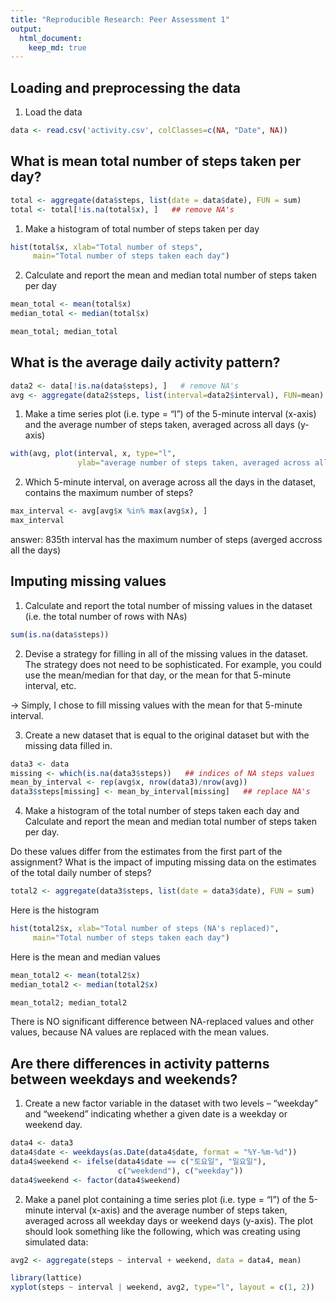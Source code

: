 ```yaml
---
title: "Reproducible Research: Peer Assessment 1"
output: 
  html_document:
    keep_md: true
---
```



## Loading and preprocessing the data

1. Load the data 

```r
data <- read.csv('activity.csv', colClasses=c(NA, "Date", NA))
```


## What is mean total number of steps taken per day?
```r
total <- aggregate(data$steps, list(date = data$date), FUN = sum)
total <- total[!is.na(total$x), ]   ## remove NA's
```

1. Make a histogram of total number of steps taken per day

```r
hist(total$x, xlab="Total number of steps", 
     main="Total number of steps taken each day")
```

2. Calculate and report the mean and median total number of steps taken per day

```r
mean_total <- mean(total$x)
median_total <- median(total$x)

mean_total; median_total
```

## What is the average daily activity pattern?

```r
data2 <- data[!is.na(data$steps), ]   # remove NA's
avg <- aggregate(data2$steps, list(interval=data2$interval), FUN=mean)
```

1. Make a time series plot (i.e. type = "l") of the 5-minute interval (x-axis) and the average number of steps taken, averaged across all days (y-axis)

```r
with(avg, plot(interval, x, type="l", 
               ylab="average number of steps taken, averaged across all days"))
```

2. Which 5-minute interval, on average across all the days in the dataset, contains the maximum number of steps?

```r
max_interval <- avg[avg$x %in% max(avg$x), ]
max_interval
```

answer: 835th interval has the maximum number of steps (averged accross all the days)

## Imputing missing values

1. Calculate and report the total number of missing values in the dataset (i.e. the total number of rows with NAs)

```r
sum(is.na(data$steps))
```

2. Devise a strategy for filling in all of the missing values in the dataset. The strategy does not need to be sophisticated. 
For example, you could use the mean/median for that day, or the mean for that 5-minute interval, etc.

-> Simply, I chose to fill missing values with the mean for that 5-minute interval.

3. Create a new dataset that is equal to the original dataset but with the missing data filled in.

```r
data3 <- data
missing <- which(is.na(data3$steps))   ## indices of NA steps values
mean_by_interval <- rep(avg$x, nrow(data3)/nrow(avg))
data3$steps[missing] <- mean_by_interval[missing]   ## replace NA's
```

4. Make a histogram of the total number of steps taken each day  and Calculate and report the mean and median total number of steps taken per day. 

Do these values differ from the estimates  from the first part of the assignment? What is the impact of imputing missing data on the estimates of the total daily number of steps?

```r
total2 <- aggregate(data3$steps, list(date = data3$date), FUN = sum)
```

Here is the histogram 

```r
hist(total2$x, xlab="Total number of steps (NA's replaced)", 
     main="Total number of steps taken each day")
```

Here is the mean and median values

```r
mean_total2 <- mean(total2$x)
median_total2 <- median(total2$x)

mean_total2; median_total2
```

There is NO significant difference between NA-replaced values and other values, because NA values are replaced with the mean values.

## Are there differences in activity patterns between weekdays and weekends?

1. Create a new factor variable in the dataset with two levels – 
“weekday” and “weekend” indicating whether a given date is 
a weekday or weekend day.

```r
data4 <- data3
data4$date <- weekdays(as.Date(data4$date, format = "%Y-%m-%d"))
data4$weekend <- ifelse(data4$date == c("토요일", "일요일"), 
                        c("weekdend"), c("weekday"))
data4$weekend <- factor(data4$weekend)
```

2. Make a panel plot containing a time series plot (i.e. type = "l") 
of the 5-minute interval (x-axis) and the average number of steps 
taken, averaged across all weekday days or weekend days (y-axis). 
The plot should look something like the following, which was 
creating using simulated data:

```r
avg2 <- aggregate(steps ~ interval + weekend, data = data4, mean)

library(lattice)
xyplot(steps ~ interval | weekend, avg2, type="l", layout = c(1, 2))
```


